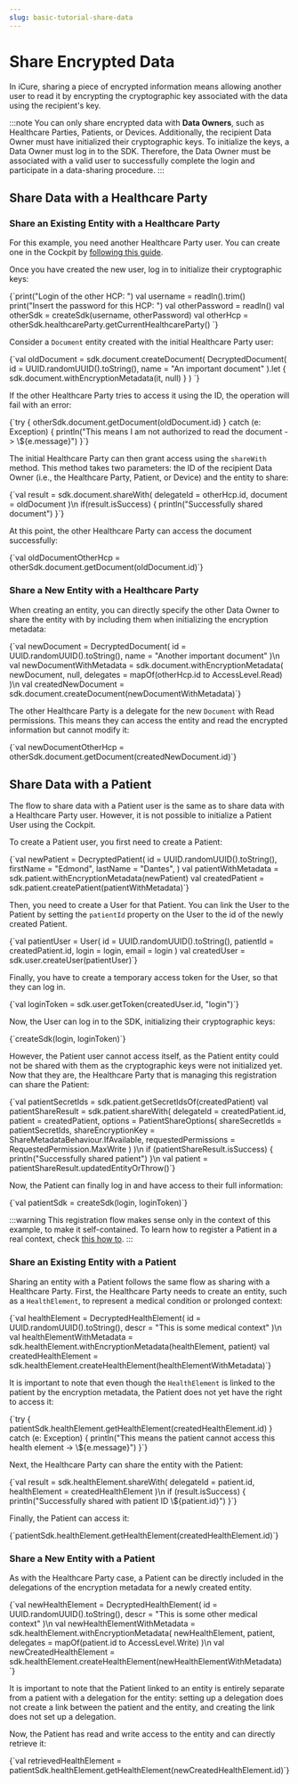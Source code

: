 ```yaml
---
slug: basic-tutorial-share-data
---
```



# Share Encrypted Data

In iCure, sharing a piece of encrypted information means allowing another user to read it by encrypting the
cryptographic key associated with the data using the recipient's key.

:::note
You can only share encrypted data with **Data Owners**, such as Healthcare Parties, Patients, or Devices. Additionally,
the recipient Data Owner must have initialized their cryptographic keys. To initialize the keys, a Data Owner must log
in to the SDK. Therefore, the Data Owner must be associated with a valid user to successfully complete the login and
participate in a data-sharing procedure.
:::

## Share Data with a Healthcare Party

### Share an Existing Entity with a Healthcare Party

For this example, you need another Healthcare Party user. You can create one in the Cockpit by
[following this guide](http://localhost:3000/cockpit/how-to/how-to-manage-hcp).

Once you have created the new user, log in to initialize their cryptographic keys:

<SdkCode>
   <Kotlin>
{`print("Login of the other HCP: ")
val username = readln().trim()
print("Insert the password for this HCP: ")
val otherPassword = readln()
val otherSdk = createSdk(username, otherPassword)
val otherHcp = otherSdk.healthcareParty.getCurrentHealthcareParty()
`}
   </Kotlin>
</SdkCode>

Consider a `Document` entity created with the initial Healthcare Party user:

<SdkCode>
   <Kotlin>
{`val oldDocument = sdk.document.createDocument(
	DecryptedDocument(
		id = UUID.randomUUID().toString(),
		name = "An important document"
	).let {
		sdk.document.withEncryptionMetadata(it, null)
	}
)
`}
   </Kotlin>
</SdkCode>

If the other Healthcare Party tries to access it using the ID, the operation will fail with an error:

<SdkCode>
   <Kotlin>
{`try {
	otherSdk.document.getDocument(oldDocument.id)
} catch (e: Exception) {
	println("This means I am not authorized to read the document -> \${e.message}")
}`}
   </Kotlin>
</SdkCode>

The initial Healthcare Party can then grant access using the `shareWith` method. This method takes two parameters:
the ID of the recipient Data Owner (i.e., the Healthcare Party, Patient, or Device) and the entity to share:

<SdkCode>
   <Kotlin>
{`val result = sdk.document.shareWith(
	delegateId = otherHcp.id,
	document = oldDocument
)\n
if(result.isSuccess) {
	println("Successfully shared document")
}`}
   </Kotlin>
</SdkCode>

At this point, the other Healthcare Party can access the document successfully:

<SdkCode>
   <Kotlin>
{`val oldDocumentOtherHcp = otherSdk.document.getDocument(oldDocument.id)`}
   </Kotlin>
</SdkCode>

### Share a New Entity with a Healthcare Party

When creating an entity, you can directly specify the other Data Owner to share the entity with by including them when
initializing the encryption metadata:

<SdkCode>
   <Kotlin>
{`val newDocument = DecryptedDocument(
	id = UUID.randomUUID().toString(),
	name = "Another important document"
)\n
val newDocumentWithMetadata = sdk.document.withEncryptionMetadata(
	newDocument,
	null,
	delegates = mapOf(otherHcp.id to AccessLevel.Read)
)\n
val createdNewDocument = sdk.document.createDocument(newDocumentWithMetadata)`}
   </Kotlin>
</SdkCode>

The other Healthcare Party is a delegate for the new `Document` with Read permissions. This means they can access the
entity and read the encrypted information but cannot modify it:

<SdkCode>
   <Kotlin>
{`val newDocumentOtherHcp = otherSdk.document.getDocument(createdNewDocument.id)`}
   </Kotlin>
</SdkCode>

## Share Data with a Patient

The flow to share data with a Patient user is the same as to share data with a Healthcare Party user. However, it is
not possible to initialize a Patient User using the Cockpit.

To create a Patient user, you first need to create a Patient:

<SdkCode>
   <Kotlin>
{`val newPatient = DecryptedPatient(
	id = UUID.randomUUID().toString(),
	firstName = "Edmond",
	lastName = "Dantes",
)
val patientWithMetadata = sdk.patient.withEncryptionMetadata(newPatient)
val createdPatient = sdk.patient.createPatient(patientWithMetadata)`}
   </Kotlin>
</SdkCode>

Then, you need to create a User for that Patient. You can link the User to the Patient by setting the `patientId`
property on the User to the id of the newly created Patient.

<SdkCode>
   <Kotlin>
{`val patientUser = User(
	id = UUID.randomUUID().toString(),
	patientId = createdPatient.id,
	login = login,
	email = login
)
val createdUser = sdk.user.createUser(patientUser)`}
   </Kotlin>
</SdkCode>

Finally, you have to create a temporary access token for the User, so that they can log in.

<SdkCode>
   <Kotlin>
{`val loginToken = sdk.user.getToken(createdUser.id, "login")`}
   </Kotlin>
</SdkCode>

Now, the User can log in to the SDK, initializing their cryptographic keys:

<SdkCode>
   <Kotlin>
{`createSdk(login, loginToken)`}
   </Kotlin>
</SdkCode>

However, the Patient user cannot access itself, as the Patient entity could not be shared with them as the
cryptographic keys were not initialized yet. Now that they are, the Healthcare Party that is managing this registration
can share the Patient:

<SdkCode>
   <Kotlin>
{`val patientSecretIds = sdk.patient.getSecretIdsOf(createdPatient)
val patientShareResult = sdk.patient.shareWith(
	delegateId = createdPatient.id,
	patient = createdPatient,
	options = PatientShareOptions(
		shareSecretIds = patientSecretIds,
		shareEncryptionKey = ShareMetadataBehaviour.IfAvailable,
		requestedPermissions = RequestedPermission.MaxWrite
	)
)\n
if (patientShareResult.isSuccess) {
	println("Successfully shared patient")
}\n
val patient = patientShareResult.updatedEntityOrThrow()`}
   </Kotlin>
</SdkCode>

Now, the Patient can finally log in and have access to their full information:

<SdkCode>
   <Kotlin>
{`val patientSdk = createSdk(login, loginToken)`}
   </Kotlin>
</SdkCode>

:::warning
This registration flow makes sense only in the context of this example, to make it self-contained.
To learn how to register a Patient in a real context, check [this how to](/nsdk/how-to/how-to-create-patient-user).
:::

### Share an Existing Entity with a Patient

Sharing an entity with a Patient follows the same flow as sharing with a Healthcare Party. First, the Healthcare Party
needs to create an entity, such as a `HealthElement`, to represent a medical condition or prolonged context:

<SdkCode>
   <Kotlin>
{`val healthElement = DecryptedHealthElement(
	id = UUID.randomUUID().toString(),
	descr = "This is some medical context"
)\n
val healthElementWithMetadata = sdk.healthElement.withEncryptionMetadata(healthElement, patient)
val createdHealthElement = sdk.healthElement.createHealthElement(healthElementWithMetadata)`}
   </Kotlin>
</SdkCode>

It is important to note that even though the `HealthElement` is linked to the patient by the encryption metadata,
the Patient does not yet have the right to access it:

<SdkCode>
   <Kotlin>
{`try {
	patientSdk.healthElement.getHealthElement(createdHealthElement.id)
} catch (e: Exception) {
	println("This means the patient cannot access this health element -> \${e.message}")
}`}
   </Kotlin>
</SdkCode>

Next, the Healthcare Party can share the entity with the Patient:

<SdkCode>
   <Kotlin>
{`val result = sdk.healthElement.shareWith(
	delegateId = patient.id,
	healthElement = createdHealthElement
)\n
if (result.isSuccess) {
	println("Successfully shared with patient ID \${patient.id}")
}`}
   </Kotlin>
</SdkCode>

Finally, the Patient can access it:

<SdkCode>
   <Kotlin>
{`patientSdk.healthElement.getHealthElement(createdHealthElement.id)`}
   </Kotlin>
</SdkCode>

### Share a New Entity with a Patient

As with the Healthcare Party case, a Patient can be directly included in the delegations of the encryption metadata for
a newly created entity.

<SdkCode>
   <Kotlin>
{`val newHealthElement = DecryptedHealthElement(
	id = UUID.randomUUID().toString(),
	descr = "This is some other medical context"
)\n
val newHealthElementWithMetadata = sdk.healthElement.withEncryptionMetadata(
	newHealthElement,
	patient,
	delegates = mapOf(patient.id to AccessLevel.Write)
)\n
val newCreatedHealthElement = sdk.healthElement.createHealthElement(newHealthElementWithMetadata)
`}
   </Kotlin>
</SdkCode>

It is important to note that the Patient linked to an entity is entirely separate from a patient with a delegation for
the entity: setting up a delegation does not create a link between the patient and the entity,
and creating the link does not set up a delegation.

Now, the Patient has read and write access to the entity and can directly retrieve it:

<SdkCode>
   <Kotlin>
{`val retrievedHealthElement = patientSdk.healthElement.getHealthElement(newCreatedHealthElement.id)`}
   </Kotlin>
</SdkCode>
